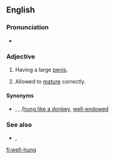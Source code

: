 {{also|well hung}}
==English==

===Pronunciation===
* {{rhymes|ʌŋ|lang=en}}

===Adjective===
{{en-adj|head=[[well]][[-]][[hung]]|better-hung|sup=best-hung}}

# {{lb|en|informal|vulgar}} Having a large [[penis]].
# {{lb|en|of [[game]] meat}} Allowed to [[mature]] correctly.

====Synonyms====
* {{sense|having a large penis}} {{l|en|hung}}, {{l|en|horse-hung}}, {{l|en|hung like a horse}}/[[hung like a donkey]], [[well-endowed]]

===See also===
* {{l|en|horse-hung}}, {{l|en|hung like a horse}}

[[fi:well-hung]]